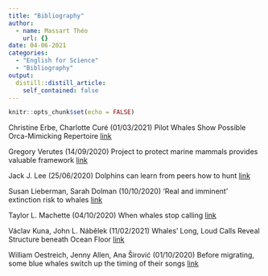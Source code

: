 ```yaml
---
title: "Bibliography"
author:
  - name: Massart Théo
    url: {}
date: 04-06-2021
categories:
  - "English for Science"
  - "Bibliography"
output:
  distill::distill_article:
    self_contained: false
---
```


```r
knitr::opts_chunk$set(echo = FALSE)
```

Christine Erbe, Charlotte Curé (01/03/2021) Pilot Whales Show Possible Orca-Mimicking Repertoire [link](https://www.scientificamerican.com/article/pilot-whales-show-possible-orca-mimicking-repertoire/)

Gregory Verutes (14/09/2020) Project to protect marine mammals provides valuable framework [link](https://phys.org/news/2020-09-marine-mammals-valuable-framework.html)

Jack J. Lee (25/06/2020) Dolphins can learn from peers how to hunt [link](https://www.sciencenews.org/article/dolphins-learn-shells-foraging-tools)

Susan Lieberman, Sarah Dolman (10/10/2020) 'Real and imminent' extinction risk to whales [link](https://www.bbc.com/news/science-environment-54485407)

Taylor L. Machette (04/10/2020) When whales stop calling [link](https://www.scientificamerican.com/article/when-whales-stop-calling/)

Václav Kuna, John L. Nábělek (11/02/2021) Whales’ Long, Loud Calls Reveal Structure beneath Ocean Floor [link](https://www.scientificamerican.com/article/whales-long-loud-calls-reveal-structure-beneath-ocean-floor/)

William Oestreich, Jenny Allen, Ana Širović (01/10/2020) Before migrating, some blue whales switch up the timing of their songs [link](https://www.sciencenews.org/article/before-migrating-blue-whales-switch-timing-songs)

